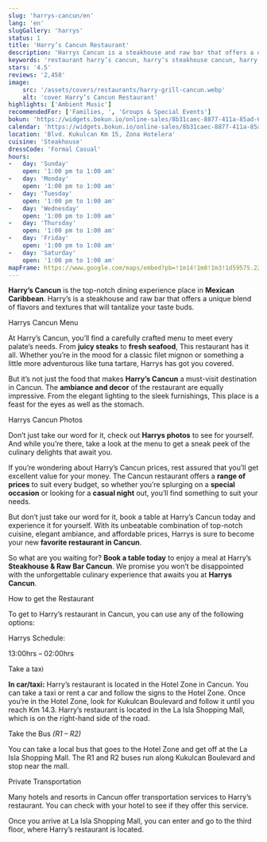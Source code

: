 ```yaml
---
slug: 'harrys-cancun/en'
lang: 'en'
slugGallery: 'harrys'
status: 1
title: 'Harry’s Cancun Restaurant'
description: 'Harrys Cancun is a steakhouse and raw bar that offers a unique blend of flavors and textures that will tantalize your taste buds.'
keywords: 'restaurant harry’s cancun, harry’s steakhouse cancun, harry’s raw bar cancun'
stars: '4.5'
reviews: '2,458'
image:
    src: '/assets/covers/restaurants/harry-grill-cancun.webp'
    alt: 'cover Harry’s Cancun Restaurant'
highlights: ['Ambient Music']
recommendedFor: ['Families, ', 'Groups & Special Events']
bokun: 'https://widgets.bokun.io/online-sales/8b31caec-8877-411a-85ad-682828170619/experience/994813?partialView=1'
calendar: 'https://widgets.bokun.io/online-sales/8b31caec-8877-411a-85ad-682828170619/experience-calendar/994813'
location: 'Blvd. Kukulcan Km 15, Zona Hotelera'
cuisine: 'Steakhouse'
dressCode: 'Formal Casual'
hours:
-   day: 'Sunday'
    open: '1:00 pm to 1:00 am'
-   day: 'Monday'
    open: '1:00 pm to 1:00 am'
-   day: 'Tuesday'
    open: '1:00 pm to 1:00 am'
-   day: 'Wednesday'
    open: '1:00 pm to 1:00 am'
-   day: 'Thursday'
    open: '1:00 pm to 1:00 am'
-   day: 'Friday'
    open: '1:00 pm to 1:00 am'
-   day: 'Saturday'
    open: '1:00 pm to 1:00 am'
mapFrame: https://www.google.com/maps/embed?pb=!1m14!1m8!1m3!1d59575.22152944013!2d-86.7926025!3d21.0546281!3m2!1i1024!2i768!4f13.1!3m3!1m2!1s0x8f4c289033b23e2d%3A0x37a8cce6681f77f6!2sHarry's%20Steakhouse%20%26%20Raw%20Bar%20%7C%20Cancun!5e0!3m2!1ses-419!2smx!4v1703260787688!5m2!1ses-419!2smx
---
```



<TagP><strong>Harry’s Cancun</strong> is the top-notch dining experience place in <strong>Mexican Caribbean</strong>. Harry’s is a steakhouse and raw bar that offers a unique blend of flavors and textures that will tantalize your taste buds.</TagP>

<TagH3>Harrys Cancun Menu</TagH3>

<TagP>At Harry’s Cancun, you’ll find a carefully crafted menu to meet every palate’s needs. From <strong>juicy steaks</strong> to <strong>fresh seafood</strong>, This restaurant has it all. Whether you’re in the mood for a classic filet mignon or something a little more adventurous like tuna tartare, Harrys has got you covered.</TagP>

<TagP>But it’s not just the food that makes <strong>Harry’s Cancun</strong> a must-visit destination in Cancun. The <strong>ambiance and decor</strong> of the restaurant are equally impressive. From the elegant lighting to the sleek furnishings, This place is a feast for the eyes as well as the stomach.</TagP>

<TagH3>Harrys Cancun Photos</TagH3>

<TagP>Don’t just take our word for it, check out <strong>Harrys photos</strong> to see for yourself. And while you’re there, take a look at the menu to get a sneak peek of the culinary delights that await you.</TagP>

<TagP>If you’re wondering about Harry’s Cancun prices, rest assured that you’ll get excellent value for your money. The Cancun restaurant offers a <strong>range of prices</strong> to suit every budget, so whether you’re splurging on a <strong>special occasion</strong> or looking for a <strong>casual night</strong> out, you’ll find something to suit your needs.</TagP>

<TagP>But don’t just take our word for it, book a table at Harry’s Cancun today and experience it for yourself. With its unbeatable combination of top-notch cuisine, elegant ambiance, and affordable prices, Harrys is sure to become your new <strong>favorite restaurant in Cancun</strong>.</TagP>

<MapFrame
    client:visible
    url="https://www.google.com/maps/embed?pb=!4v1703260382412!6m8!1m7!1sCAoSLEFGMVFpcE0ya2JLU2tLZXBqaVNnd3ZLQmh4bThleFljT2NSSE9leVlGU0RP!2m2!1d21.092888626804!2d-86.770966549223!3f16.39!4f-13.39!5f0.48818408613213227"
    titleAct={frontmatter.title}
    textMap="See restaurant"
/>

<TagP>So what are you waiting for? <strong>Book a table today</strong> to enjoy a meal at Harry’s <strong>Steakhouse & Raw Bar Cancun</strong>. We promise you won’t be disappointed with the unforgettable culinary experience that awaits you at <strong>Harrys Cancun</strong>.</TagP>

<TagH2>How to get the Restaurant</TagH2>

<TagP>To get to Harry’s restaurant in Cancun, you can use any of the following options:</TagP>

<TagH3>Harrys Schedule:</TagH3>

<TagP>13:00hrs – 02:00hrs</TagP>

<TagH3>Take a taxi</TagH3>

<TagP><strong>In car/taxi:</strong> Harry’s restaurant is located in the Hotel Zone in Cancun. You can take a taxi or rent a car and follow the signs to the Hotel Zone. Once you’re in the Hotel Zone, look for Kukulcan Boulevard and follow it until you reach Km 14.3. Harry’s restaurant is located in the La Isla Shopping Mall, which is on the right-hand side of the road.</TagP>

<TagH3>Take the Bus <em>(R1 – R2)</em></TagH3>

<TagP>You can take a local bus that goes to the Hotel Zone and get off at the La Isla Shopping Mall. The R1 and R2 buses run along Kukulcan Boulevard and stop near the mall.</TagP>

<TagH3>Private Transportation</TagH3>

<TagP>Many hotels and resorts in Cancun offer transportation services to Harry’s restaurant. You can check with your hotel to see if they offer this service.</TagP>

<TagP>Once you arrive at La Isla Shopping Mall, you can enter and go to the third floor, where Harry’s restaurant is located.</TagP>
